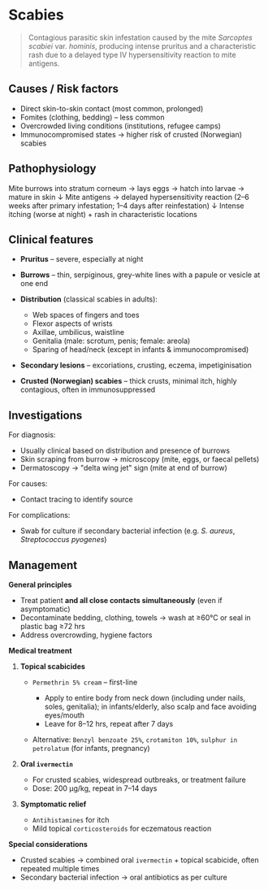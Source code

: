# Scabies

> Contagious parasitic skin infestation caused by the mite _Sarcoptes scabiei_ var. _hominis_, producing intense pruritus and a characteristic rash due to a delayed type IV hypersensitivity reaction to mite antigens.

## Causes / Risk factors

- Direct skin-to-skin contact (most common, prolonged)
- Fomites (clothing, bedding) – less common
- Overcrowded living conditions (institutions, refugee camps)
- Immunocompromised states → higher risk of crusted (Norwegian) scabies

## Pathophysiology

Mite burrows into stratum corneum → lays eggs → hatch into larvae → mature in skin
↓
Mite antigens → delayed hypersensitivity reaction (2–6 weeks after primary infestation; 1–4 days after reinfestation)
↓
Intense itching (worse at night) + rash in characteristic locations

## Clinical features

- **Pruritus** – severe, especially at night
- **Burrows** – thin, serpiginous, grey-white lines with a papule or vesicle at one end
- **Distribution** (classical scabies in adults):

  - Web spaces of fingers and toes
  - Flexor aspects of wrists
  - Axillae, umbilicus, waistline
  - Genitalia (male: scrotum, penis; female: areola)
  - Sparing of head/neck (except in infants & immunocompromised)

- **Secondary lesions** – excoriations, crusting, eczema, impetiginisation
- **Crusted (Norwegian) scabies** – thick crusts, minimal itch, highly contagious, often in immunosuppressed

## Investigations

For diagnosis:

- Usually clinical based on distribution and presence of burrows
- Skin scraping from burrow → microscopy (mite, eggs, or faecal pellets)
- Dermatoscopy → "delta wing jet" sign (mite at end of burrow)

For causes:

- Contact tracing to identify source

For complications:

- Swab for culture if secondary bacterial infection (e.g. _S. aureus_, _Streptococcus pyogenes_)

## Management

**General principles**

- Treat patient **and all close contacts simultaneously** (even if asymptomatic)
- Decontaminate bedding, clothing, towels → wash at ≥60°C or seal in plastic bag ≥72 hrs
- Address overcrowding, hygiene factors

**Medical treatment**

1. **Topical scabicides**

   - `Permethrin 5% cream` – first-line

     - Apply to entire body from neck down (including under nails, soles, genitalia); in infants/elderly, also scalp and face avoiding eyes/mouth
     - Leave for 8–12 hrs, repeat after 7 days

   - Alternative: `Benzyl benzoate 25%`, `crotamiton 10%`, `sulphur in petrolatum` (for infants, pregnancy)

2. **Oral `ivermectin`**

   - For crusted scabies, widespread outbreaks, or treatment failure
   - Dose: 200 μg/kg, repeat in 7–14 days

3. **Symptomatic relief**

   - `Antihistamines` for itch
   - Mild topical `corticosteroids` for eczematous reaction

**Special considerations**

- Crusted scabies → combined oral `ivermectin` + topical scabicide, often repeated multiple times
- Secondary bacterial infection → oral antibiotics as per culture
